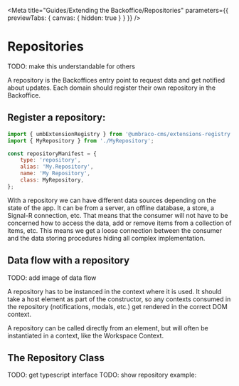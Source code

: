 
<Meta title="Guides/Extending the Backoffice/Repositories" parameters={{ previewTabs: { canvas: { hidden: true } } }} />

# Repositories

TODO: make this understandable for others

A repository is the Backoffices entry point to request data and get notified about updates. Each domain should register their own repository in the Backoffice.

## Register a repository:

```js
import { umbExtensionRegistry } from '@umbraco-cms/extensions-registry';
import { MyRepository } from './MyRepository';

const repositoryManifest = {
	type: 'repository',
	alias: 'My.Repository',
	name: 'My Repository',
	class: MyRepository,
};
```

With a repository we can have different data sources depending on the state of the app. It can be from a server, an offline database, a store, a Signal-R connection, etc. That means that the consumer will not have to be concerned how to access the data, add or remove items from a collection of items, etc. This means we get a loose connection between the consumer and the data storing procedures hiding all complex implementation.

## Data flow with a repository

TODO: add image of data flow

A repository has to be instanced in the context where it is used. It should take a host element as part of the constructor, so any contexts consumed in the repository (notifications, modals, etc.) get rendered in the correct DOM context.

A repository can be called directly from an element, but will often be instantiated in a context, like the Workspace Context.

## The Repository Class

TODO: get typescript interface
TODO: show repository example:
